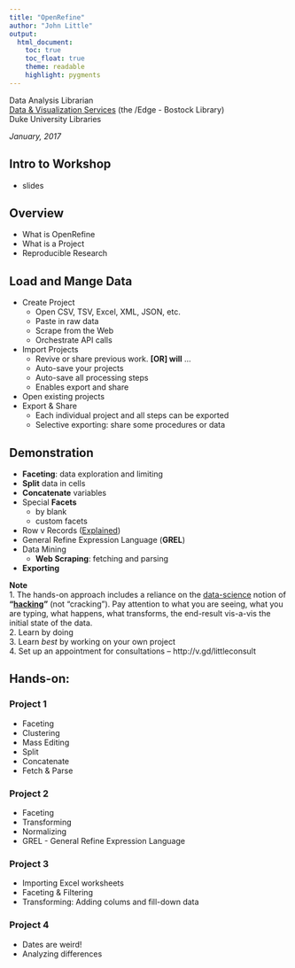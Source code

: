```yaml
---
title: "OpenRefine"
author: "John Little"
output: 
  html_document:
    toc: true
    toc_float: true
    theme: readable
    highlight: pygments
---
```

Data Analysis Librarian  
[Data & Visualization Services](http://library.duke.edu/data) (the /Edge - Bostock Library)  
Duke University Libraries  

*January, 2017*

## Intro to Workshop
* slides 

## Overview
* What is OpenRefine
* What is a Project
* Reproducible Research

## Load and Mange Data
* Create Project  
    - Open CSV, TSV, Excel, XML, JSON, etc.  
    - Paste in raw data  
    - Scrape from the Web  
    - Orchestrate API calls  
* Import Projects  
    * Revive or share previous work.  **[OR] will** ...  
    * Auto-save your projects  
    * Auto-save all processing steps  
    * Enables export and share  
* Open existing projects  
* Export & Share  
    * Each individual project and all steps can be exported   
    * Selective exporting:  share some procedures or data  

## Demonstration
* **Faceting**: data exploration and limiting  
* **Split** data in cells  
* **Concatenate** variables  
* Special **Facets**   
    * by blank  
    * custom facets  
* Row v Records ([Explained](http://kb.refinepro.com/2012/03/difference-between-record-and-row.html))  
* General Refine Expression Language (**GREL**)  
* Data Mining  
    * **Web Scraping**:  fetching and parsing  
* **Exporting**

**Note**  
1. The hands-on approach includes a reliance on the [data-science](http://drewconway.com/zia/2013/3/26/the-data-science-venn-diagram) notion of **"[hacking](https://datajobs.com/what-is-data-science)"** (not "cracking").  Pay attention to what you are seeing, what you are typing, what happens, what transforms, the end-result vis-a-vis the initial state of the data.  
2. Learn by doing  
3. Learn *best* by working on your own project  
4. Set up an appointment for consultations -- http://v.gd/littleconsult

## Hands-on: 

### Project 1
* Faceting  
* Clustering  
* Mass Editing  
* Split  
* Concatenate  
* Fetch & Parse  

### Project 2
* Faceting
* Transforming
* Normalizing
* GREL - General Refine Expression Language

### Project 3
* Importing Excel worksheets
* Faceting & Filtering
* Transforming:  Adding colums and fill-down data

### Project 4
* Dates are weird!
* Analyzing differences





